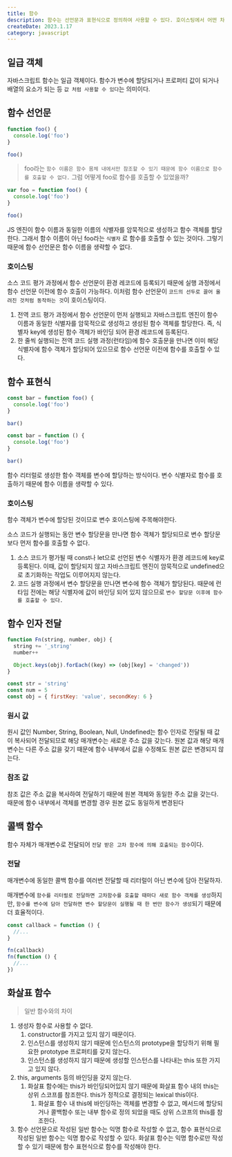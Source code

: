 ```yaml
---
title: 함수
description: 함수는 선언문과 표현식으로 정의하여 사용할 수 있다. 호이스팅에서 어떤 차이를 보이는 지 알아보자. 일반 함수와 화살표 함수도 비교해보자.
createDate: 2023.1.17
category: javascript
---
```


## 일급 객체

자바스크립트 함수는 일급 객체이다. 함수가 변수에 할당되거나 프로퍼티 값이 되거나 배열의 요소가 되는 등 `값 처럼 사용할 수 있다`는 의미이다.

## 함수 선언문

```jsx
function foo() {
  console.log('foo')
}

foo()
```

> foo라는 `함수 이름은 함수 몸체 내에서만 참조할 수 있기 때문에 함수 이름으로 함수를 호출할 수 없다.` 그럼 어떻게 foo로 함수를 호출할 수 있었을까?

```jsx
var foo = function foo() {
  console.log('foo')
}

foo()
```

JS 엔진이 함수 이름과 동일한 이름의 식별자를 암묵적으로 생성하고 함수 객체를 할당한다. 그래서 함수 이름이 아닌 foo라는 `식별자` 로 함수를 호출할 수 있는 것이다. 그렇기 때문에 함수 선언문은 함수 이름을 생략할 수 없다.

### 호이스팅

소스 코드 평가 과정에서 함수 선언문이 환경 레코드에 등록되기 때문에 실행 과정에서 함수 선언문 이전에 함수 호출이 가능하다. 이처럼 함수 선언문이 `코드의 선두로 끌어 올려진 것처럼 동작하는 것`이 호이스팅이다.

1. 전역 코드 평가 과정에서 함수 선언문이 먼저 실행되고 자바스크립트 엔진이 함수 이름과 동일한 식별자를 암묵적으로 생성하고 생성된 함수 객체를 할당한다. 즉, 식별자 key에 생성된 함수 객체가 바인딩 되어 환경 레코드에 등록된다.
2. 한 줄씩 실행되는 전역 코드 실행 과정(런타임)에 함수 호출문을 만나면 이미 해당 식별자에 함수 객체가 할당되어 있으므로 함수 선언문 이전에 함수를 호출할 수 있다.

## 함수 표현식

```jsx
const bar = function foo() {
  console.log('foo')
}

bar()
```

```jsx
const bar = function () {
  console.log('foo')
}

bar()
```

함수 리터럴로 생성한 함수 객체를 변수에 할당하는 방식이다. 변수 식별자로 함수를 호출하기 때문에 함수 이름을 생략할 수 있다.

### 호이스팅

함수 객체가 변수에 할당된 것이므로 변수 호이스팅에 주목해야한다.

소스 코드가 실행되는 동안 변수 할당문을 만나면 함수 객체가 할당되므로 변수 할당문보다 먼저 함수를 호출할 수 없다.

1. 소스 코드가 평가될 때 const나 let으로 선언된 변수 식별자가 환경 레코드에 key로 등록된다. 이때, 값이 할당되지 않고 자바스크립트 엔진이 암묵적으로 undefined으로 초기화하는 작업도 이루어지지 않는다.
2. 코드 실행 과정에서 변수 할당문을 만나면 변수에 함수 객체가 할당된다. 때문에 런타임 전에는 해당 식별자에 값이 바인딩 되어 있지 않으므로 `변수 할당문 이후에 함수를 호출할 수 있다.`

## 함수 인자 전달

```jsx
function Fn(string, number, obj) {
  string += '_string'
  number++

  Object.keys(obj).forEach((key) => (obj[key] = 'changed'))
}

const str = 'string'
const num = 5
const obj = { firstKey: 'value', secondKey: 6 }
```

### 원시 값

원시 값인 Number, String, Boolean, Null, Undefined는 함수 인자로 전달될 때 값이 복사되어 전달되므로 해당 매개변수는 새로운 주소 값을 갖는다. 원본 값과 해당 매개변수는 다른 주소 값을 갖기 때문에 함수 내부에서 값을 수정해도 원본 값은 변경되지 않는다.

### 참조 값

참조 값은 주소 값을 복사하여 전달하기 때문에 원본 객체와 동일한 주소 값을 갖는다. 때문에 함수 내부에서 객체를 변경할 경우 원본 값도 동일하게 변경된다

## 콜백 함수

함수 자체가 매개변수로 전달되어 `전달 받은 고차 함수에 의해 호출되는 함수`이다.

### 전달

매개변수에 동일한 콜백 함수를 여러번 전달할 때 리터럴이 아닌 변수에 담아 전달하자.

매개변수에 `함수를 리터럴로 전달하면 고차함수를 호출할 때마다 새로 함수 객체를 생성`하지만, `함수를 변수에 담아 전달하면 변수 할당문이 실행될 때 한 번만 함수가 생성`되기 때문에 더 효율적이다.

```jsx
const callback = function () {
  //...
}

fn(callback)
fn(function () {
  //...
})
```

## 화살표 함수

> 일반 함수와의 차이

1. 생성자 함수로 사용할 수 없다.
   1. constructor를 가지고 있지 않기 때문이다.
   2. 인스턴스를 생성하지 않기 때문에 인스턴스의 prototype을 할당하기 위해 필요한 prototype 프로퍼티를 갖지 않는다.
   3. 인스턴스를 생성하지 않기 때문에 생성할 인스턴스를 나타내는 this 또한 가지고 있지 않다.
2. this, arguments 등의 바인딩을 갖지 않는다.
   1. 화살표 함수에는 this가 바인딩되어있지 않기 때문에 화살표 함수 내의 this는 상위 스코프를 참조한다. this가 정적으로 결정되는 lexical this이다.
      1. 화살표 함수 내 this에 바인딩하는 객체를 변경할 수 없고, 메서드에 할당되거나 콜백함수 또는 내부 함수로 정의 되었을 때도 상위 스코프의 this를 참조한다.
3. 함수 선언문으로 작성된 일반 함수는 익명 함수로 작성할 수 없고, 함수 표현식으로 작성된 일반 함수는 익명 함수로 작성할 수 있다.
   화살표 함수는 익명 함수로만 작성할 수 있기 때문에 함수 표현식으로 함수를 작성해야 한다.
